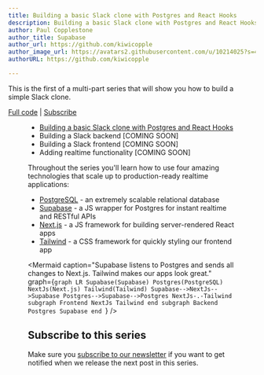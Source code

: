 ```yaml
---
title: Building a basic Slack clone with Postgres and React Hooks
description: Building a basic Slack clone with Postgres and React Hooks
author: Paul Copplestone
author_title: Supabase
author_url: https://github.com/kiwicopple
author_image_url: https://avatars2.githubusercontent.com/u/10214025?s=400&u=c6775be2ae667e2acae3ccd347fed62bb3f5b3e7&v=4
authorURL: https://github.com/kiwicopple

---
```




This is the first of a multi-part series that will show you how to build a simple Slack clone. 

[Full code](https://github.com/supabase/supabase/blob/master/examples/slack-clone-basic/README.md) | 
[Subscribe](http://eepurl.com/gPWkwn)

<Figure
  src="https://media.giphy.com/media/J07U8iblJhlKDqZOxV/source.gif"
  alt="Slack Clone"
  caption="A simple Next.js app that reacts to changes in your Postgres database."
/>

<!--truncate-->


- [Building a basic Slack clone with Postgres and React Hooks](/blog/2020/04/03/basic-slack-clone-react-hooks)
- Building a Slack backend [COMING SOON]
- Building a Slack frontend [COMING SOON]
- Adding realtime functionality [COMING SOON]


Throughout the series you'll learn how to use four amazing technologies that scale up to production-ready realtime applications:

- [PostgreSQL](https://www.postgresql.org) - an extremely scalable relational database
- [Supabase](https://supabase.io) - a JS wrapper for Postgres for instant realtime and RESTful APIs 
- [Next.js](https://nextjs.org/) - a JS framework for building server-rendered React apps
- [Tailwind](https://tailwindcss.com/) - a CSS framework for quickly styling our frontend app 

<Mermaid
caption="Supabase listens to Postgres and sends all changes to Next.js. Tailwind makes our apps look great."
graph={`graph LR
Supabase(Supabase)
Postgres(PostgreSQL)
NextJs(Next.js)
Tailwind(Tailwind)
Supabase-->NextJs-->Supabase
Postgres-->Supabase-->Postgres
NextJs-.-Tailwind
subgraph Frontend
NextJs
Tailwind
end
subgraph Backend
Postgres
Supabase
end
`}
/>

## Subscribe to this series

Make sure you [subscribe to our newsletter](http://eepurl.com/gPWkwn) if you want to get notified when we release the next post in this series.